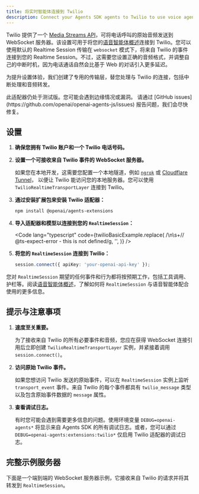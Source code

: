 ```yaml
---
title: 将实时智能体连接到 Twilio
description: Connect your Agents SDK agents to Twilio to use voice agents
---
```



Twilio 提供了一个 [Media Streams API](https://www.twilio.com/docs/voice/media-streams)，可将电话呼叫的原始音频发送到 WebSocket 服务器。该设置可用于将您的[语音智能体概述](/openai-agents-js/zh/guides/voice-agents)连接到 Twilio。您可以使用默认的 Realtime Session 传输在 `websocket` 模式下，将来自 Twilio 的事件连接到您的 Realtime Session。不过，这需要您设置正确的音频格式，并调整自己的中断时机，因为电话通话自然会比基于 Web 的对话引入更多延迟。

为提升设置体验，我们创建了专用的传输层，替您处理与 Twilio 的连接，包括中断处理和音频转发。

<Aside type="caution">
  此适配器仍处于测试版。您可能会遇到边缘情况或漏洞。 请通过 [GitHub
  issues](https://github.com/openai/openai-agents-js/issues)
  报告问题，我们会尽快修复。
</Aside>

## 设置

<Steps>

1. **确保您拥有 Twilio 账户和一个 Twilio 电话号码。**

2. **设置一个可接收来自 Twilio 事件的 WebSocket 服务器。**

   如果您在本地开发，这需要您配置一个本地隧道，例如 [`ngrok`](https://ngrok.io/) 或
   [Cloudflare Tunnel](https://developers.cloudflare.com/pages/how-to/preview-with-cloudflare-tunnel/)，
   以便让 Twilio 能访问您的本地服务器。您可以使用 `TwilioRealtimeTransportLayer`
   连接到 Twilio。

3. **通过安装扩展包来安装 Twilio 适配器：**

   ```bash
   npm install @openai/agents-extensions
   ```

4. **导入适配器和模型以连接到您的 `RealtimeSession`：**

   <Code
     lang="typescript"
     code={twilioBasicExample.replace(
       /\n\s+\/\/ @ts-expect-error - this is not defined/g,
       '',
     )}
   />

5. **将您的 `RealtimeSession` 连接到 Twilio：**

   ```typescript
   session.connect({ apiKey: 'your-openai-api-key' });
   ```

</Steps>

您对 `RealtimeSession` 期望的任何事件和行为都将按预期工作，包括工具调用、护栏等。阅读[语音智能体概述](/openai-agents-js/zh/guides/voice-agents)，了解如何将 `RealtimeSession` 与语音智能体配合使用的更多信息。

## 提示与注意事项

1. **速度至关重要。**

   为了接收来自 Twilio 的所有必要事件和音频，您应在获得 WebSocket 连接引用后立即创建
   `TwilioRealtimeTransportLayer` 实例，并紧接着调用 `session.connect()`。

2. **访问原始 Twilio 事件。**

   如果您想访问 Twilio 发送的原始事件，可以在 `RealtimeSession` 实例上监听
   `transport_event` 事件。来自 Twilio 的每个事件都具有 `twilio_message` 类型以及包含原始事件数据的 `message` 属性。

3. **查看调试日志。**

   有时您可能会遇到需要更多信息的问题。使用环境变量 `DEBUG=openai-agents*` 将显示来自 Agents SDK 的所有调试日志。或者，您可以通过 `DEBUG=openai-agents:extensions:twilio*` 仅启用 Twilio 适配器的调试日志。

## 完整示例服务器

下面是一个端到端的 WebSocket 服务器示例，它接收来自 Twilio 的请求并将其转发到 `RealtimeSession`。

<Code
  lang="typescript"
  code={twilioServerExample}
  title="使用 Fastify 的示例服务器"
/>
